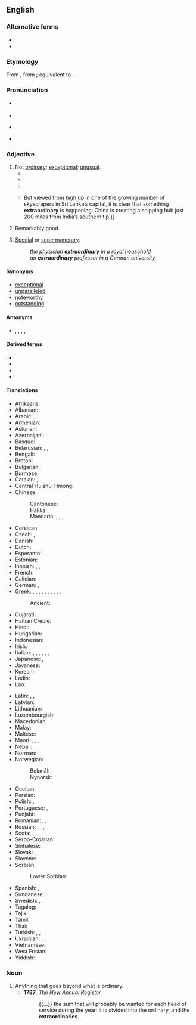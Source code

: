 {{also|extra-ordinary|extraördinary}}
==English==

===Alternative forms===
* {{alter|en|extra-ordinary}}
* {{alter|en|extraördinary||rare}}

===Etymology===
From {{der|en|la|extrāōrdinārius}}, from {{m|la|[[extrā]] [[ōrdinem]]||outside the order}}; equivalent to {{prefix|en|extra|ordinary}}. {{doublet|en|extraordinaire}}.

===Pronunciation===
* {{a|UK}} {{IPA|en|/ɪksˈtɹɔː(ɹ)dɪnəɹi/|/ɪksˈtɹɔː(ɹ)dɪnɹi/|/ˌɛkstɹəˈɔː(ɹ)dɪnəɹi/|/ˌɛkstɹəˈɔː(ɹ)dɪnɹi/}}
* {{audio|en|en-us-extraordinary.ogg|Audio (US)}}
* {{a|HK}} {{IPA|en|/ɪ̀ks.tɹàː.ɔ̋ː.dɪ̏n.nə̏.ɹȉː/}}
* {{hyphenation|en|ex|tra(|)or|di|na|ry}}

===Adjective===
{{en-adj}}

# Not [[ordinary]]; [[exceptional]]; [[unusual]].
#* {{quote-book|en|passage=Everybody knew I was an '''extraordinary''' person. When I was born my beard was three feet long.|title=[[S:As Far as Thought Can Reach: A.D. 31,920/§ ii|Back to Methuselah]]|author=G. B. Shaw|year=1921}}
#* {{quote-book|en|passage=The Houses may meet in '''extraordinary''' sessions at the request of the Government, of the Permanent Deputation or of the overall majority of members of either of the two Houses. '''Extraordinary''' sessions must be convened with a specific agenda and shall be adjourned once this has been dealt with.|title=[[S:Spanish Constitution of 1978/Part III|Spanish Constitution of 1978]]|year=1978}}
#* {{quote-journal|en|date=October 23, 2011|author=Tom Fordyce|work=BBC Sport
|title=[http://news.bbc.co.uk/sport2/hi/rugby_union/15405316.stm 2011 Rugby World Cup final: New Zealand 8-7 France]
|passage=Tony Woodcock's early try and a penalty from fourth-choice fly-half Stephen Donald were enough to see the All Blacks home in an '''extraordinary''' match that defied all pre-match predictions.}}
#* {{quote-journal|en|date=2013-06-08|volume=407|issue=8839|page=52|magazine={{w|The Economist}}
|title=[http://www.economist.com/news/international/21579039-chinas-growing-empire-ports-abroad-mainly-about-trade-not-aggression-new-masters The new masters and commanders]
|passage=From the ground, Colombo’s port does not look like much. {{...}} But viewed from high up in one of the growing number of skyscrapers in Sri Lanka’s capital, it is clear that something '''extraordinary''' is happening: China is creating a shipping hub just 200 miles from India’s southern tip.}}
# Remarkably good.
#: {{ux|en|an '''extraordinary''' poet}}
# [[special|Special]] or [[supernumerary]].
#: ''the physician '''extraordinary''' in a royal household''
#: ''an '''extraordinary''' professor in a German university''

====Synonyms====
* [[exceptional]]
* [[unparalleled]]
* [[noteworthy]]
* [[outstanding]]

====Antonyms====
* {{l|en|everyday}}, {{l|en|normal}}, {{l|en|ordinary}}, {{l|en|regular}}, {{l|en|usual}}

====Derived terms====
* {{l|en|extraordinary claims require extraordinary evidence}}
* {{l|en|extraordinary optical transmission}}
* {{l|en|extraordinary professor}}
* {{l|en|extraordinary rendition}}

====Translations====
{{trans-top|not ordinary}}
* Afrikaans: {{t|af|buitengewoon}}
* Albanian: {{t|sq|i jashtëzakonshëm}}
* Arabic: {{t|ar|اِسْتِثْنَائِيّ}}, {{t|ar|عادي|alt=غَيْرُ عَادِيّ}}
* Armenian: {{t|hy|արտասովոր|sc=Armn}}
* Asturian: {{t|ast|estraordinariu}}
* Azerbaijani: {{t|az|fövqəladə}}
* Basque: {{t|eu|apartekoak}}
* Belarusian: {{t|be|незвыча́йны}}, {{t|be|надзвыча́йны}}, {{t|be|экстраардына́рны}}
* Bengali: {{t+|bn|অলৌকিক}}
* Breton: {{t+|br|dreistordinal}}
* Bulgarian: {{t+|bg|необикновен|sc=Cyrl}}
* Burmese: {{t|my|ထူးခြားသော}}
* Catalan: {{t+|ca|extraordinari}}, {{t|ca|descomunal}}
* Central Huishui Hmong: {{t|hmc|txawv tshaj plaw}}
* Chinese:
*: Cantonese: {{t|yue|偉大|tr=wai5 daai6}}
*: Hakka: {{t+|hak|偉大|sc=Hani}}, {{t+|hak|伟大|tr=ví-thai|sc=Hani}}
*: Mandarin: {{t+|cmn|非凡|tr=fēifán|sc=Hani}}, {{t+|cmn|了不起|tr=liǎobuqǐ|sc=Hani}}, {{t+|cmn|出眾|sc=Hani}}, {{t+|cmn|出众|tr=chūzhòng|sc=Hani}}
* Corsican: {{t|co|straordinariu}}
* Czech: {{t+|cs|neobyčejný}}, {{t+|cs|mimořádný}} {{qualifier|of session}}
* Danish: {{t|da|ekstraordinær}}
* Dutch: {{t+|nl|buitengewoon}}
* Esperanto: {{t|eo|eksterordinara}}
* Estonian: {{t|et|erakordne}}
* Finnish: {{t+|fi|erikoinen}}, {{t+|fi|kummallinen}}, {{t+|fi|epätavallinen}}
* French: {{t+|fr|extraordinaire}}
* Galician: {{t|gl|extraordinario}}
* German: {{t+|de|außerordentlich}}, {{t+|de|außergewöhnlich}}
* Greek: {{t+|el|ασυνήθιστος}}, {{t+|el|εξαιρετικός}}, {{t+|el|εξαίρετος}}, {{t+|el|υπέροχος}}, {{t+|el|απίστευτος}}, {{t+|el|αξιοσημείωτος}}, {{t+|el|έκτακτος}}, {{t+|el|εκπληκτικός}}, {{t+|el|φαινομενικός}}, {{t+|el|αναπάντεχος}}, {{t+|el|ανεξαίρετος}}
*: Ancient: {{t|grc|ἐξαίσιος}}
* Gujarati: {{t|gu|અસાધારણ}}
* Haitian Creole: {{t|ht|ekstraòdinè}}
* Hindi: {{t+|hi|असाधारण}}
* Hungarian: {{t+|hu|rendkívüli}}
* Indonesian: {{t|id|luar biasa}}
* Irish: {{t|ga|urghnách}}
* Italian: {{t+|it|straordinario|m}}, {{t+|it|straordinaria|f}}, {{t+|it|eccezionale}}, {{t+|it|fantastico}}, {{t+|it|impareggiabile}}, {{t+|it|ineguagliabile}}, {{t|it|fuori dal comune}}
* Japanese: {{t+|ja|並外れる|alt=並外れた|tr=namihazureta|sc=Jpan}}, {{t+|ja|非凡|alt=非凡な|tr=hibon na|sc=Jpan}}
* Javanese: {{t|jv|srengenge katon padhang}}
* Korean: {{t|ko|특별한}}
* Ladin: {{t|lld|straurdener}}
* Lao: {{t|lo|ຊຸມສະໄຫມວິ|tr=sum sa haim wi}}
{{trans-mid}}
* Latin: {{t|la|extraordinarius}}, {{t|la|insolitus}}, {{t+|la|eximus}}
* Latvian: {{t|lv|ārkārtas}}
* Lithuanian: {{t|lt|nepaprastas}}
* Luxembourgish: {{t|lb|ausseruerdentlech}}
* Macedonian: {{t|mk|вонредна}}
* Malay: {{t+|ms|luar biasa}}
* Maltese: {{t|mt|straordinarja}}
* Maori: {{t|mi|autaia}}, {{t|mi|whakaharahara}}, {{t|mi|haraki}}, {{t|mi|korokē}}
* Nepali: {{t+|ne|असाधारण}}
* Norman: {{t|nrf|extraordinnaithe}}
* Norwegian:
*: Bokmål: {{t|nb|ekstraordinær}}
*: Nynorsk: {{t|nn|ekstraordinær}}
* Occitan: {{t+|oc|extraordinari}}
* Persian: {{t-needed|fa}}
* Polish: {{t+|pl|niezwykły}}, {{t+|pl|nadzwyczajny}}
* Portuguese: {{t+|pt|extraordinário}}, {{t|pt|extraordinária}}
* Punjabi: {{t+|pa|ਅਸਧਾਰਨ}}
* Romanian: {{t+|ro|extraordinar}}, {{t|ro|ieșit din comun|m|n}}, {{t+|ro|neobișnuit|m|n}}
* Russian: {{t+|ru|необы́чный}}, {{t+|ru|необыча́йный}}, {{t+|ru|экстраордина́рный}}, {{t+|ru|чрезвычайный}}
* Scots: {{t|sco|byordinar}}
* Serbo-Croatian: {{t+|sh|izvanredno}}
* Sinhalese: {{t|si|අත්යසාමාන්ය ය}}
* Slovak: {{t|sk|neobyčajný}}, {{t|sk|mimoriadny}}
* Slovene: {{t|sl|izredna}}
* Sorbian:
*: Lower Sorbian: {{t|dsb|wósebny}}
* Spanish: {{t+|es|extraordinario}}, {{t+|es|descomunal}}
* Sundanese: {{t|su|anu rongkah}}
* Swedish: {{t+|sv|extraordinär}}, {{t+|sv|utomordentlig}}
* Tagalog: {{t|tl|pambihira}}
* Tajik: {{t|tg|ғайринавбатии}}
* Tamil: {{t|ta|அசாதாரண}}
* Thai: {{t+|th|วิสามัญ|tr=wis̄āmạỵ}}
* Turkish: {{t+|tr|fevkalade}}, {{t+|tr|olağanüstü}}, {{t+|tr|harikulade}}
* Ukrainian: {{t|uk|незвича́йний}}, {{t|uk|надзвича́йний}}, {{t|uk|екстраордина́рний}}
* Vietnamese: {{t+|vi|phi thường}}
* West Frisian: {{t|fy|bûtengewoan}}
* Yiddish: {{t|yi|ויסערגעוויינלעך}}
{{trans-bottom}}

===Noun===
{{en-noun}}

# Anything that goes beyond what is ordinary.
#* '''1787''', ''The New Annual Register''
#*: {{...}} the sum that will probably be wanted for each head of service during the year: it is divided into the ordinary, and the '''extraordinaries'''.